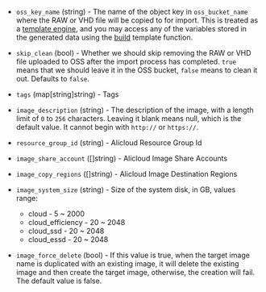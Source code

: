 <!-- Code generated from the comments of the Config struct in post-processor/alicloud-import/post-processor.go; DO NOT EDIT MANUALLY -->

- `oss_key_name` (string) - The name of the object key in `oss_bucket_name` where the RAW or VHD
  file will be copied to for import. This is treated as a [template
  engine](/packer/docs/templates/legacy_json_templates/engine), and you may access any of the variables
  stored in the generated data using the [build](/packer/docs/templates/legacy_json_templates/engine)
  template function.

- `skip_clean` (bool) - Whether we should skip removing the RAW or VHD file uploaded to OSS
  after the import process has completed. `true` means that we should
  leave it in the OSS bucket, `false` means to clean it out. Defaults to
  `false`.

- `tags` (map[string]string) - Tags

- `image_description` (string) - The description of the image, with a length limit of `0` to `256`
  characters. Leaving it blank means null, which is the default value. It
  cannot begin with `http://` or `https://`.

- `resource_group_id` (string) - Alicloud Resource Group Id

- `image_share_account` ([]string) - Alicloud Image Share Accounts

- `image_copy_regions` ([]string) - Alicloud Image Destination Regions

- `image_system_size` (string) - Size of the system disk, in GB, values
   range:
    - cloud - 5 \~ 2000
    - cloud_efficiency - 20 \~ 2048
    - cloud_ssd - 20 \~ 2048
    - cloud_essd - 20 \~ 2048

- `image_force_delete` (bool) - If this value is true, when the target image name is duplicated with an
  existing image, it will delete the existing image and then create the
  target image, otherwise, the creation will fail. The default value is
  false.

<!-- End of code generated from the comments of the Config struct in post-processor/alicloud-import/post-processor.go; -->
